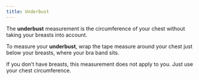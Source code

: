 ```yaml
---
title: Underbust
---
```


The **underbust** measurement is the circumference of your chest without taking your breasts into account.

To measure your **underbust**, wrap the tape measure around your chest just below your breasts, where your bra band sits.

If you don’t have breasts, this measurement does not apply to you. Just use your chest circumference.

<MeasurementImage />
